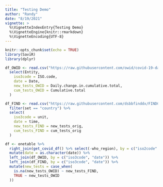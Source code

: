 ---
title: "Testing Demo"
author: "Randy"
date: "8/19/2021"
vignette: >
  %\VignetteIndexEntry{Testing Demo}
  %\VignetteEngine{knitr::rmarkdown}
  %\VignetteEncoding{UTF-8}
---

```{r setup, include=FALSE}
knitr::opts_chunk$set(echo = TRUE)
library(SaviR)
library(dplyr)
```

```{r}
df_OWID <- read.csv("https://raw.githubusercontent.com/owid/covid-19-data/master/public/data/testing/covid-testing-all-observations.csv") %>%
  select(Entity,
    iso3code = ISO.code,
    date = Date,
    new_tests_OWID = Daily.change.in.cumulative.total,
    cum_tests_OWID = Cumulative.total
  )
```

```{r}
df_FIND <- read.csv("https://raw.githubusercontent.com/dsbbfinddx/FINDCov19TrackerData/master/processed/data_all.csv") %>%
  filter(set == "country") %>%
  select(
    iso3code = unit,
    date = time,
    new_tests_FIND = new_tests_orig,
    cum_tests_FIND = cum_tests_orig
  )
```


```{r}
df <- onetable %>%
  right_join(get_covid_df() %>% select(-who_region), by = c("iso2code" = "country_code")) %>%
  mutate(date = as.character(date)) %>%
  left_join(df_OWID, by = c("iso3code", "date")) %>%
  left_join(df_FIND, by = c("iso3code", "date")) %>%
  mutate(new_tests = case_when(
    is.na(new_tests_OWID) ~ new_tests_FIND,
    TRUE ~ new_tests_OWID
  ))
```


